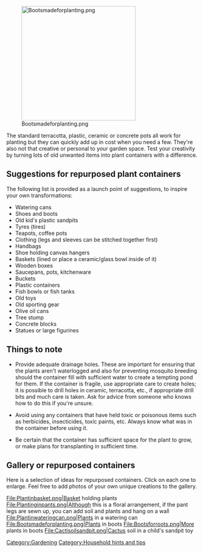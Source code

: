 [[File:Bootsmadeforplanting.png|center|300px]]

The standard terracotta, plastic, ceramic or concrete pots all work for planting but they can quickly add up in cost when you need a few. They're also not that creative or personal to your garden space. Test your creativity by turning lots of old unwanted items into plant containers with a difference.

== Suggestions for repurposed plant containers ==

The following list is provided as a launch point of suggestions, to inspire your own transformations:

*Watering cans
*Shoes and boots
*Old kid's plastic sandpits
*Tyres (tires)
*Teapots, coffee pots
*Clothing (legs and sleeves can be stitched together first)
*Handbags
*Shoe holding canvas hangers
*Baskets (lined or place a ceramic/glass bowl inside of it)
*Wooden boxes
*Saucepans, pots, kitchenware
*Buckets
*Plastic containers
*Fish bowls or fish tanks
*Old toys
*Old sporting gear
*Olive oil cans
*Tree stump
*Concrete blocks
*Statues or large figurines

== Things to note ==

*Provide adequate drainage holes. These are important for ensuring that the plants aren't waterlogged and also for preventing mosquito breeding should the container fill with sufficient water to create a tempting pond for them. If the container is fragile, use appropriate care to create holes; it is possible to drill holes in ceramic, terracotta, etc., if appropriate drill bits and much care is taken. Ask for advice from someone who knows how to do this if you're unsure.

*Avoid using any containers that have held toxic or poisonous items such as herbicides, insecticides, toxic paints, etc. Always know what was in the container before using it.

*Be certain that the container has sufficient space for the plant to grow, or make plans for transplanting in sufficient time.

== Gallery or repurposed containers ==

Here is a selection of ideas for repurposed containers. Click on each one to enlarge. Feel free to add photos of your own unique creations to the gallery.

<gallery>
File:Plantinbasket.png|Basket holding plants
File:Plantinginpants.png|Although this is a floral arrangement, if the pant legs are sewn up, you can add soil and plants and hang on a wall
File:Plantinwateringcan.png|Plants in a watering can
File:Bootsmadeforplanting.png|Plants in boots
File:Bootsforroots.png|More plants in boots
File:Cactisoilsandpit.png|Cactus soil in a child's sandpit toy
</gallery>


[[Category:Gardening]]
[[Category:Household hints and tips]]